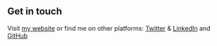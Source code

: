 ## Get in touch

Visit [my website](placeholder) or find me on other platforms: [Twitter](https://twitter.com/KelBobRob) & [LinkedIn](https://www.linkedin.com/in/kellymrobinson-dev/) and [GitHub](https://github.com/robinson4623)
